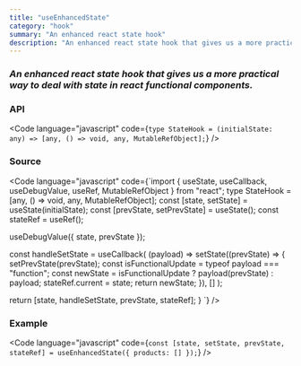 ```yaml
---
title: "useEnhancedState"
category: "hook"
summary: "An enhanced react state hook"
description: "An enhanced react state hook that gives us a more practical way to deal with state in react functional components."
---
```


### _An enhanced react state hook that gives us a more practical way to deal with state in react functional components._

### API

<Code
  language="javascript"
  code={`type StateHook = (initialState: any) => [any, () => void, any, MutableRefObject];`}
/>

### Source

<Code
  language="javascript"
  code={`import { useState, useCallback, useDebugValue, useRef, MutableRefObject } from "react";
type StateHook = [any, () => void, any, MutableRefObject];
  const [state, setState] = useState(initialState);
  const [prevState, setPrevState] = useState();
  const stateRef = useRef();
  
  useDebugValue({ state, prevState });
  
  const handleSetState = useCallback(
    (payload) => 
      setState((prevState) => {
        setPrevState(prevState);
        const isFunctionalUpdate = typeof payload === "function";
        const newState = isFunctionalUpdate ? payload(prevState) : payload;
        stateRef.current = state;
        return newState;
      }),
    []
  );
  
  return [state, handleSetState, prevState, stateRef];
}
`}
/>

### Example

<Code
  language="javascript"
  code={`const [state, setState, prevState, stateRef] = useEnhancedState({ products: [] });`}
/>
